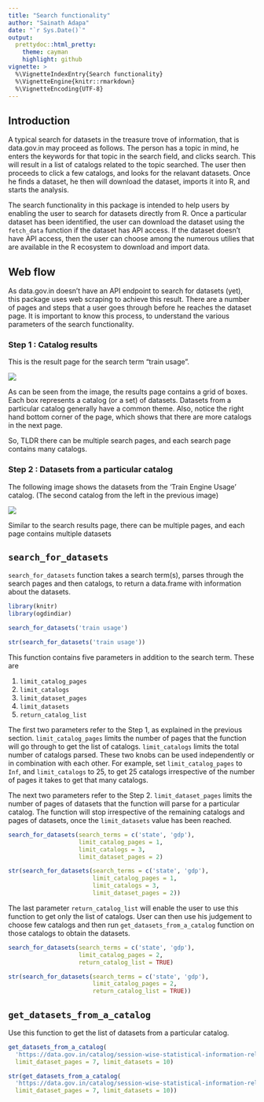 ```yaml
---
title: "Search functionality"
author: "Sainath Adapa"
date: "`r Sys.Date()`"
output: 
  prettydoc::html_pretty:
    theme: cayman
    highlight: github
vignette: >
  %\VignetteIndexEntry{Search functionality}
  %\VignetteEngine{knitr::rmarkdown}
  %\VignetteEncoding{UTF-8}
---
```

  
## Introduction
A typical search for datasets in the treasure trove of information, that is data.gov.in may proceed as follows. The person has a topic in mind, he enters the keywords for that topic in the search field, and clicks search. This will result in a list of catalogs related to the topic searched. The user then proceeds to click a few catalogs, and looks for the relavant datasets. Once he finds a dataset, he then will download the dataset, imports it into R, and starts the analysis.
  
The search functionality in this package is intended to help users by enabling the user to search for datasets directly from R. Once a particular dataset has been identified, the user can download the dataset using the `fetch_data` function if the dataset has API access. If the dataset doesn't have API access, then the user can choose among the numerous utilies that are available in the R ecosystem to download and import data.
  
## Web flow
As data.gov.in doesn't have an API endpoint to search for datasets (yet), this package uses web scraping to achieve this result. There are a number of pages and steps that a user goes through before he reaches the dataset page. It is important to know this process, to understand the various parameters of the search functionality.
  
### Step 1 : Catalog results
This is the result page for the search term "train usage".
  
![](catalogs.png)
 
As can be seen from the image, the results page contains a grid of boxes. Each box represents a catalog (or a set) of datasets. Datasets from a particular catalog generally have a common theme. Also, notice the right hand bottom corner of the page, which shows that there are more catalogs in the next page.
  
So, TLDR there can be multiple search pages, and each search page contains many catalogs.

### Step 2 : Datasets from a particular catalog
The following image shows the datasets from the 'Train Engine Usage' catalog. (The second catalog from the left in the previous image)
  
![](datasets.png)

Similar to the search results page, there can be multiple pages, and each page contains multiple datasets

## `search_for_datasets`
`search_for_datasets` function takes a search term(s), parses through the search pages and then catalogs, to return a data.frame with information about the datasets.
  
```r
library(knitr)
library(ogdindiar)
```

```r
search_for_datasets('train usage')
```

```r
str(search_for_datasets('train usage'))
```

This function contains five parameters in addition to the search term. These are

1. `limit_catalog_pages`
2. `limit_catalogs`
3. `limit_dataset_pages`
4. `limit_datasets`
5. `return_catalog_list`

The first two parameters refer to the Step 1, as explained in the previous section. `limit_catalog_pages` limits the number of pages that the function will go through to get the list of catalogs. `limit_catalogs` limits the total number of catalogs parsed. These two knobs can be used independently or in combination with each other. For example, set `limit_catalog_pages` to `Inf`, and `limit_catalogs` to 25, to get 25 catalogs irrespective of the number of pages it takes to get that many catalogs.

The next two parameters refer to the Step 2. `limit_dataset_pages` limits the number of pages of datasets that the function will parse for a particular catalog. The function will stop irrespective of the remaining catalogs and pages of datasets, once the `limit_datasets` value has been reached.

```r
search_for_datasets(search_terms = c('state', 'gdp'),
                    limit_catalog_pages = 1,
                    limit_catalogs = 3,
                    limit_dataset_pages = 2)
```

```r
str(search_for_datasets(search_terms = c('state', 'gdp'),
                        limit_catalog_pages = 1,
                        limit_catalogs = 3,
                        limit_dataset_pages = 2))
```

The last parameter `return_catalog_list` will enable the user to use this function to get only the list of catalogs. User can then use his judgement to choose few catalogs and then run `get_datasets_from_a_catalog` function on those catalogs to obtain the datasets.

```r
search_for_datasets(search_terms = c('state', 'gdp'),
                    limit_catalog_pages = 2,
                    return_catalog_list = TRUE)
```

```r
str(search_for_datasets(search_terms = c('state', 'gdp'),
                        limit_catalog_pages = 2,
                        return_catalog_list = TRUE))
```

## `get_datasets_from_a_catalog`
Use this function to get the list of datasets from a particular catalog.

```r
get_datasets_from_a_catalog(
  'https://data.gov.in/catalog/session-wise-statistical-information-relating-questions-rajya-sabha',
  limit_dataset_pages = 7, limit_datasets = 10)
```

```r
str(get_datasets_from_a_catalog(
  'https://data.gov.in/catalog/session-wise-statistical-information-relating-questions-rajya-sabha',
  limit_dataset_pages = 7, limit_datasets = 10))
```
